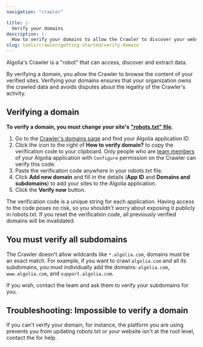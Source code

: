 ```yaml
---
navigation: "crawler"

title: |-
  Verify your domains
description: |-
  How to verify your domains to allow the Crawler to discover your websites.
slug: tools/crawler/getting-started/verify-domain
---
```



Algolia's Crawler is a "robot" that can access, discover and extract data.

By verifying a domain, you allow the Crawler to browse the content of your verified sites. Verifying your domains ensures that your organization owns the crawled data and avoids disputes about the legality of the Crawler's activity.

## Verifying a domain

**To verify a domain, you must change your site's ["robots.txt" file](https://developers.google.com/search/docs/advanced/robots/intro).**



1. Go to the [Crawler's domains page](https://crawler.algolia.com/admin/domains) and find your Algolia application ID
    <Media type="image" id="tools/crawler/guides/verify-domain/domains-page.png" alt="" />
2.  Click the icon to the right of **How to verify domain?** to copy the verification code to your clipboard. Only people who are [team members](https://support.algolia.com/hc/en-us/articles/4406975221649-How-do-I-manage-access-to-an-Algolia-account-) of your Algolia application with `Configure` permission on the Crawler can verify this code.
    <Media type="image" id="tools/crawler/guides/verify-domain/copy-verification-code-to-clipboard.jpg" alt="" />
3. Paste the verification code anywhere in your robots.txt file.
    <Media type="image" id="tools/crawler/guides/verify-domain/robots_txt.png" alt="" />
4. Click **Add new domain** and fill in the details (**App ID** and **Domains and subdomains**) to add your sites to the Algolia application.
    <Media type="image" id="tools/crawler/guides/verify-domain/domains-creation.png" alt="" />
5.  Click the **Verify now** button.




<Callout type="info">
  The verification code is a unique string for each application. Having access to the code poses no risk, so you shouldn't worry about exposing it publicly in robots.txt.
</Callout>



<Callout type="caution">
  If you reset the verification code, all previously verified domains will be invalidated.
</Callout>

## You must verify all subdomains

The Crawler doesn't allow wildcards like `*.algolia.com`, domains must be an exact match. For example, if you want to crawl `algolia.com` and all its subdomains, you must individually add the domains: `algolia.com`, `www.algolia.com`, and `support.algolia.com`.

If you wish, contact the  team and ask them to verify your subdomains for you.

## Troubleshooting: Impossible to verify a domain

If you can't verify your domain, for instance, the platform you are using prevents you from updating robots.txt or your website isn't at the root level, contact the  for help.
